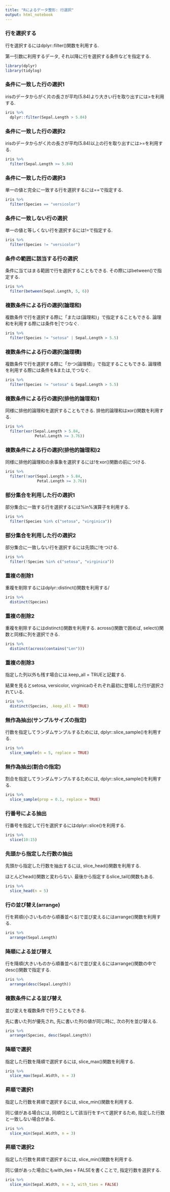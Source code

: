 ```yaml
---
title: "Rによるデータ整形: 行選択"
output: html_notebook
---
```


### 行を選択する

行を選択するにはdplyr::filter()関数を利用する.

第一引数に利用するデータ, それ以降に行を選択する条件などを指定する.

```r
library(dplyr)
library(tidylog)
```

### 条件に一致した行の選択1

irisのデータからがく片の長さが平均(5.84)より大きい行を取り出すには>を利用する.

```r
iris %>% 
  dplyr::filter(Sepal.Length > 5.84)
```

### 条件に一致した行の選択2

irisのデータからがく片の長さが平均(5.84)以上の行を取り出すには>=を利用する.

```r
iris %>% 
  filter(Sepal.Length >= 5.84)
```

### 条件に一致した行の選択3

単一の値と完全に一致する行を選択するには==で指定する.

```r
iris %>% 
  filter(Species == "versicolor")
```

### 条件に一致しない行の選択

単一の値と等しくない行を選択するには!=で指定する.

```r
iris %>% 
  filter(Species != "versicolor")
```

### 条件の範囲に該当する行の選択

条件に当てはまる範囲で行を選択することもできる.
その際にはbetween()で指定する.

```r
iris %>% 
  filter(between(Sepal.Length, 5, 6))
```

### 複数条件による行の選択(論理和)

複数条件で行を選択する際に「または(論理和)」で指定することもできる.
論理和を利用する際には条件を|でつなぐ.

```r
iris %>% 
  filter(Species != "setosa" | Sepal.Length > 5.5)
```

### 複数条件による行の選択(論理積)

複数条件で行を選択する際に「かつ(論理積)」で指定することもできる.
論理積を利用する際には条件を&または,でつなぐ.

```r
iris %>% 
  filter(Species != "setosa" & Sepal.Length > 5.5)
```

### 複数条件による行の選択(排他的論理和)1

同様に排他的論理和を選択することもできる.
排他的論理和はxor()関数を利用する.

```r
iris %>% 
  filter(xor(Sepal.Length > 5.84, 
             Petal.Length >= 3.76))
```

### 複数条件による行の選択(排他的論理和)2

同様に排他的論理和の余事象を選択するには!をxor()関数の前につける.

```r
iris %>% 
  filter(!xor(Sepal.Length > 5.84, 
              Petal.Length >= 3.76))
```

### 部分集合を利用した行の選択1

部分集合に一致する行を選択するには%in%演算子を利用する.

```r
iris %>% 
  filter(Species %in% c("setosa", "virginica"))
```

### 部分集合を利用した行の選択2

部分集合に一致しない行を選択するには先頭に!をつける.

```r
iris %>% 
  filter(!Species %in% c("setosa", "virginica"))
```

### 重複の削除1

重複を削除するにはdplyr::distinct()関数を利用する/

```r
iris %>% 
  distinct(Species)
```

### 重複の削除2

重複を削除するにはdistinct()関数を利用する.
across()関数で囲めば, select()関数と同様に列を選択できる.

```r
iris %>% 
  distinct(across(contains("Len")))
```

### 重複の削除3

指定した列以外も残す場合には.keep_all = TRUEと記載する.

結果を見るとsetosa, versicolor, virginicaのそれぞれ最初に登場した行が選択されている.

```r
iris %>% 
  distinct(Species, .keep_all = TRUE)
```

### 無作為抽出(サンプルサイズの指定)

行数を指定してランダムサンプルするためには, dplyr::slice_sample()を利用する.

```r
iris %>% 
  slice_sample(n = 5, replace = TRUE)
```

### 無作為抽出(割合の指定)

割合を指定してランダムサンプルするためには, dplyr::slice_sample()を利用する.

```r
iris %>% 
  slice_sample(prop = 0.1, replace = TRUE)
```

### 行番号による抽出

行番号を指定して行を選択するにはdplyr::slice()を利用する.

```r
iris %>% 
  slice(10:15)
```

### 先頭から指定した行数の抽出

先頭から指定した行数を抽出するには, slice_head()関数を利用する.

ほとんどhead()関数と変わらない.
最後から指定するslice_tail()関数もある.

```r
iris %>% 
  slice_head(n = 5)
```

### 行の並び替え(arrange)

行を昇順(小さいものから順番並べる)で並び変えるにはarrange()関数を利用する.


```r
iris %>% 
  arrange(Sepal.Length)
```

### 降順による並び替え

行を降順(大きいものから順番並べる)で並び変えるにはarrange()関数の中でdesc()関数で指定する.

```r
iris %>% 
  arrange(desc(Sepal.Length))
```

### 複数条件による並び替え

並び変えを複数条件で行うこともできる.

先に書いた列が優先され, 先に書いた列の値が同じ時に, 次の列を並び替える.

```r
iris %>% 
  arrange(Species, desc(Sepal.Length))
```

### 降順で選択

指定した行数を降順で選択するには, slice_max()関数を利用する.

```r
iris %>% 
  slice_max(Sepal.Width, n = 3)
```

### 昇順で選択1

指定した行数を昇順で選択するには, slice_min()関数を利用する.

同じ値がある場合には, 同順位として該当行をすべて選択するため, 指定した行数と一致しない場合がある.

```r
iris %>% 
  slice_min(Sepal.Width, n = 3)
```

### 昇順で選択2

指定した行数を昇順で選択するには, slice_min()関数を利用する.

同じ値があった場合にもwith_ties = FALSEを書くことで, 指定行数を選択する.

```r
iris %>% 
  slice_min(Sepal.Width, n = 3, with_ties = FALSE)
```
